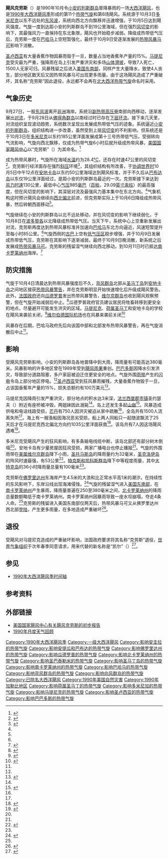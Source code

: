 {{Infobox Hurricane
| Name=飓风克劳斯<br />{{lang|en|Hurricane Klaus}}
| Image location=Hurricane Klaus 05 oct 1990 1738Z.jpg
| Image name=接近最高强度的飓风克劳斯
| Type=飓风
| Year=1990
| Basin=Atl
| Formed=1990年10月3日
| Dissipated=1990年10月9日
| 1-min winds=70
| Pressure=985
| Damages=1
| Damagespre=>
| Inflated=1
| Fatalities=共11人
| Areas=[[小安的列斯群岛|小安的列斯群岛]]、[[波多黎各|波多黎各]]、[[伊斯帕尼奥拉岛|伊斯帕尼奥拉岛]]、[[特克斯和凯科斯群岛|特克斯和凯科斯群岛]]、[[巴哈马|巴哈马]]、[[美国东南部|美国东南部]]
| Hurricane season=[[1990年大西洋飓风季|1990年大西洋飓风季]]
}}
'''飓风克劳斯'''（{{lang-en|Hurricane Klaus}}）是1990年10月令[[小安的列斯群岛|小安的列斯群岛]]普降暴雨的一场[[北大西洋热带气旋|大西洋飓风]]，也是[[1990年大西洋飓风季|1990年大西洋飓风季]]形成的第11个[[热带气旋|热带气旋]]和第6场飓风。系统源于10月3日[[多米尼克|多米尼克]]以东不远处的[[东风波|东风波]]，系统向西北方向飘移并迅速增强，于10月5日达到飓风强度。气旋一度到达距小安的列斯群岛不到19公里海域，但在强烈[[风切变|风切变]]的影响下，其最强风力一直保持在东北象限，飓风也开始稳步减弱。降级成热带低气压后，克劳斯一度在[[巴哈马|巴哈马]]上空短暂强化，最终于10月9日受逐渐发展的[[1990年热带风暴马可|热带风暴马可]]影响下消散。

[[圣卢西亚|圣卢西亚]]有大量香蕉作物因暴雨毁于一旦，数量占当地香蕉年产量的15%。[[马提尼克|马提尼克]]受灾最为严重，强降雨在岛上引发严重洪灾和多场[[山崩|山体滑坡]]，导致7人死亡，1500人无家可归。风暴残留之后进入[[美国东南部|美国东南部]]，同样产生大量降水，致使4人丧生，部分地区数天后又因热带风暴马可出现更多雨量。由于这场飓风造成了严重破坏，其名称“克劳斯”因此退役，永远都不会再在[[北大西洋热带气旋|北大西洋热带气旋]]命名时采用。

== 气象历史 ==
{{storm path|Klaus 1990 track.png}}
9月27日，一股[[东风波|东风波]]离开[[非洲|非洲]]海岸。系统沿[[副热带高压脊|副热带高压脊]]南部向西移动，逐渐发展出[[对流|对流]]，于9月28日从[[佛得角|佛得角群岛]]以南经过时已存在[[大气环流|下层环流]]。接下来几天里，对流组织呈现波动趋势，系统数次呈现出发展成热带低气压的迹象。系统逼近[[小安的列斯群岛|小安的列斯群岛]]，组织结构进一步改善，虽然受到上层[[风切变|风切变]]的不利影响，但系统还是于10月3日在[[多米尼克|多米尼克]]以东约185公里洋面发展成第十三号热带低气压。受弱转向气流影响，气旋向西北飘移，仅成为热带气旋6小时后就升级成热带风暴，[[国家飓风中心|美国国家飓风中心]]以“克劳斯”（{{lang|en|Klaus}}）为其命名。<ref name="tcr">{{cite report | author = [[国家飓风中心|National Hurricane Center]] | year = 1990 | title = Hurricane Klaus Preliminary Report | accessdate = 2016-02-25 | archivedate = 2015-10-02 | archiveurl = https://web.archive.org/web/20151002021055/http://www.nhc.noaa.gov/archive/storm_wallets/atlantic/atl1990-prelim/klaus/prelim01.gif | url = http://www.nhc.noaa.gov/archive/storm_wallets/atlantic/atl1990-prelim/klaus/prelim01.gif | deadurl = no | format = [[GIF|GIF]]}}</ref>

成为热带风暴时，气旋所在海域[[海面温度|水温]]约为28.4[[摄氏度|°C]]，还存在时速47公里的风切变<ref>{{cite journal | author1 = Mark DeMaria | author2 = Jong-Jin Baik | author3 = John Kaplan | date = 1993-04 | title = Upper-Level Eddy Angular Momentum Fluxes and Tropical Cyclone Intensity Changes | publisher = American Meteorological Society | journal = Journal of the Atmospheric Sciences | accessdate = 2016-02-25 | issue = 8 | volume = 50 | pages = 1133-1147 | url = http://journals.ametsoc.org/doi/pdf/10.1175/1520-0469%281993%29050%3C1133%3AULEAMF%3E2.0.CO%3B2 | format = PDF}}</ref>。克劳斯行经洋面存在强烈[[斜压|斜压]]环境<ref name="baro">{{cite journal | author1 = Mukut Mather | author2 = Janene Ruess | date = 1993-05 | title = Further Evaluation of the Quasi-Lagrangian Model's Forecast Track Guidance | format = PDF | publisher = American Meteorological Society | pages = 1514–1530 | journal = Monthly Weather Review | volume = 121 | url = http://journals.ametsoc.org/doi/pdf/10.1175/1520-0493%281993%29121%3C1514%3AFEOTQL%3E2.0.CO%3B2 | accessdate = 2016-02-25 | archive-date = 2019-11-02 | archive-url = https://web.archive.org/web/20191102064527/https://journals.ametsoc.org/doi/pdf/10.1175/1520-0493%281993%29121%3C1514%3AFEOTQL%3E2.0.CO%3B2 | dead-url = no }}</ref>，其组织结构有所改善，于[[协调世界时|协调世界时]]10月5日中午12点在[[安地卡岛|安地卡岛]]以东约50公里海域达到飓风标准，并于不久后从[[巴布达岛|巴布达岛]]以东仅19公里洋面经过，是距小安的列斯群岛最近的一次。克劳斯接下来达到[[最大持续风速|风力时速]]130公里，最低中心[[气压|气压]]985[[巴|毫巴]]（[[帕斯卡|百帕]]，29.09[[英寸汞柱|英寸汞柱]]）的最高强度，但在风切变的影响下，其深层对流及最强风力基本集中在东北方向。<ref name="tcr" />气象机构这时预计飓风会继续向[[罗盘方位|西北偏北]]前进，但克劳斯实际上于10月6日降级成热带风暴，然后转朝西面移动<ref name="baro" />。

气旋继续在小安的列斯群岛以北不远处移动，并在风切变的影响下继续弱化，于10月8日在[[波多黎各|波多黎各]]以北降级成热带低气压。当天下午，系统中心上空重新发展出对流，克劳斯再度达到热带风暴标准并加速向[[巴哈马|巴哈马]]东北方向逼近，风速短暂提升至每小时85公里。<ref name="tcr" />气旋西侧的[[古巴|古巴]]上空有[[低气压|低气压区]]稳步增强，并于10月9日发展成热带低气压，克劳斯在其影响下逐渐减弱，最终于10月9日晚消散，新系统之后发展成[[1990年热带风暴马可|热带风暴马可]]。克劳斯的残留湿气继续向西北移动，到10月11日时已抵达[[南卡罗莱纳州|南卡罗莱纳州]]海岸。<ref name="tcr2">{{cite report | author = National Hurricane Center | year = 1990 | title = Hurricane Klaus Preliminary Report (Page 2) | accessdate = 2016-02-25 | archivedate = 2015-10-02 | deadurl = no | format = GIF | archiveurl = https://web.archive.org/web/20151002021057/http://www.nhc.noaa.gov/archive/storm_wallets/atlantic/atl1990-prelim/klaus/prelim02.gif | url = http://www.nhc.noaa.gov/archive/storm_wallets/atlantic/atl1990-prelim/klaus/prelim02.gif}}</ref>

== 防灾措施 ==
气旋于10月4日清晨达到热带风暴强度后不久，[[背风群岛_(加勒比海)|背风群岛]]北部从[[圣马丁岛_(加勒比海)|圣马丁岛]]到[[安地卡岛|安地卡岛]]之间地区接获[[热带气旋警告|热带风暴警告]]，并在克劳斯明显开始快速增化后升级成飓风警告。此外，[[法国政府|法国政府]]还向[[瓜德罗普|瓜德罗普]]发出热带风暴警告，[[维尔京群岛|维尔京群岛]]也收到飓风观察预警，但在气旋开始减弱后中止。<ref name="tcr5">{{cite report | author = National Hurricane Center | year = 1990 | title = Hurricane Klaus Preliminary Report (Page 5) | accessdate = 2016-02-25 | url = http://www.nhc.noaa.gov/archive/storm_wallets/atlantic/atl1990-prelim/klaus/prelim05.gif | format = GIF | archiveurl = https://web.archive.org/web/20151002021101/http://www.nhc.noaa.gov/archive/storm_wallets/atlantic/atl1990-prelim/klaus/prelim05.gif | archivedate = 2015-10-02 | deadurl = no}}</ref>瓜德罗普政府官员建议居民将牲畜转移到更安全的地点，尽量避开可能发生洪灾的区域。[[马提尼克|马提尼克]]、[[荷属圣马丁|荷属圣马丁]]和安地卡岛的学校在飓风来袭前关闭，<ref name="ap104">{{cite news | author = Robert Glass | date = 1990-10-04 | title = Storm Klaus Bears Down on Caribbean, Hurricane Warnings Issued | publisher = [[美联社|Associated Press]]}}</ref>[[维尔伯德国际机场|维尔伯德国际机场]]也在风暴来袭前关闭<ref name="ap105">{{cite news | author = Robert Glass | date = 1990-10-05 | title = Caribbean Islanders Brace for Hurricane Klaus | publisher = Associated Press}}</ref>

风暴存在后期，巴哈马政府先后向该国中部和北部发布热带风暴警告，再在气旋消散后中止<ref name="tcr5" />。

== 影响 ==
受飓风克劳斯影响，小安的列斯群岛各地普降中到大雨，降雨量有可能高达380毫米。风暴影响的许多地区曾在1989年受到[[飓风雨果|飓风雨果]]重创。[[巴巴多斯|巴巴多斯]]因降水引发洪灾，导致部分道路阻塞，多户家庭被迫迁住更安全的地点。气旋外围[[雨带|雨带]]产生的[[闪电|闪电]]令岛上部分地区停电。<ref name="ap104" />[[圣卢西亚|圣卢西亚]]受到狂风暴雨摧残，大量香蕉作物毁于一旦，占该国香蕉年产量的15%，损失总额约有100万美元<ref>{{cite news | author = Robert Glass | date = 1990-10-06 | title = Klaus Weakens, Moves Over Open Atlantic Waters | publisher = Associated Press | deadurl = no | archiveurl = https://web.archive.org/web/20160108221218/http://www.apnewsarchive.com/1990/Klaus-Weakens-Moves-Over-Open-Atlantic-Waters/id-dda42e7c7b415b5e2a0cf0cb79a49c31 | accessdate = 2016-02-25 | archivedate = 2016-01-08 | url = http://www.apnewsarchive.com/1990/Klaus-Weakens-Moves-Over-Open-Atlantic-Waters/id-dda42e7c7b415b5e2a0cf0cb79a49c31}}</ref>。

马提尼克因降雨引发严重洪灾，部分地点的积水达3米深，[[法兰西堡郡|法兰西堡郡]][[市镇_(法国)|市镇]]圣约瑟夫（{{lang|en|Saint-Joseph}}）附近有座桥被冲毁，两姐妹因此溺毙<ref name="ap104" />。岛上还发生多起[[山崩|山崩]]<ref>{{cite news | agency = Associated Press | date = 1990-10-06 | title = First Snow in Rockies; Northeast Basks in Summery Weather}}</ref>。风暴造成供电和电话线路受损，[[芒丹|芒丹]]有750人因洪灾被迫从家中疏散<ref name="ap104" />，全岛共有1500人流离失所<ref name="ap105" />。海上有一艘渔船因海况恶劣受损，船上两人同船只一起随波飘流了25天后才在马提尼克西北偏北方向约1035公里洋面获救<ref>{{cite news | agency = Associated Press | date = 1990-11-01 | title = Two Fishermen Survive Hurricane After Being 25 Days Adrift}}</ref>。该岛共有7人因这场飓风遇难<ref name="mwr">{{cite journal | author1 = Max Mayfield | author2 = Miles Lawrence | year = 1991 | title = Atlantic Hurricane Season of 1990 | accessdate = 2016-02-25 | url = http://journals.ametsoc.org/doi/pdf/10.1175/1520-0493(1991)119%3C2014:AHSO%3E2.0.CO;2 | publisher = National Hurricane Center | format = PDF | journal =  | archive-date = 2020-06-09 | archive-url = https://web.archive.org/web/20200609174455/https://journals.ametsoc.org/doi/pdf/10.1175/1520-0493(1991)119%3C2014:AHSO%3E2.0.CO;2 | dead-url = no }}</ref>。

多米尼克受飓风产生的狂风影响，有多条输电线缆中断，该岛北部还有部分树木倒塌<ref name="ap104" />。安地卡岛有少量房屋因狂风受损，两家广播电台也停止播报<ref name="ap105" />。气旋的外围雨带在[[美属维尔京群岛|美属维尔京群岛]]降下小雨，[[圣托马斯岛_(美属维尔京群岛)|圣托马斯岛]]的降雨量约为32毫米，[[圣克洛伊岛|圣克洛伊岛]]的阵风时速最强，有53公里<ref>{{cite web | author = Gloria Forthun | year = 2005 | title = Tropical Systems Affecting the U.S. Virgin Islands 1989-1999 as Compared to Hurricane Hugo | publisher = Southeast Regional Climate Center | accessdate = 2007-12-01 | format = PDF | url = http://radar.meas.ncsu.edu/projects/SERCCreport1.pdf | archivedate = 2007-12-01 | deadurl = yes | archiveurl = https://web.archive.org/web/20071201101448/http://radar.meas.ncsu.edu/projects/SERCCreport1.pdf}}</ref>。[[特克斯和凯科斯群岛|特克斯和凯科斯群岛]]降下中等程度雨量，其中[[大特克岛|大特克岛]]的36小时降雨量总量有100毫米<ref name="tcr2" />。

克劳斯在[[佛罗里达州|佛罗里达州]]东海岸产生4.5米的大浪和比正常水平高1米的潮汐。在持续性的东风影响下，东岸沿线出现海滩侵蚀。<ref>{{cite web | author = Chris Collura | year = 2007 | title = Chris Colluras Storm Chase Log | archiveurl = https://web.archive.org/web/20160120043127/http://www.sky-chaser.com/stlog.htm | accessdate = 2016-02-25 | deadurl = no | url = http://www.sky-chaser.com/stlog.htm | archivedate = 2016-01-20}}</ref>气旋的残留湿气进入[[美国东南部|美国东南部]]，在[[南卡罗莱纳州|南卡罗莱纳州]]产生暴雨，降雨量普遍在250至380毫米之间，[[北卡罗莱纳州|北卡罗莱纳州]]的降雨总量数额略低于南卡罗莱纳州。南卡罗莱纳州因暴雨导致一座水坝崩塌，夺走4条人命。<ref name="tcr2" />克劳斯的残留进入美国东南部仅两天后，热带风暴马可又从佛罗里达州西北部[[登陆_(气象学)|登陆]]，产生更多雨量，在多地造成严重破坏<ref name="rain">{{cite report | author = David Roth | year = 2006 | title = Rainfall Summary for Tropical Storm Marco/Hurricane Klaus | publisher = Hydrometeorological Prediction Center | accessdate = 2016-02-25 | archivedate = 2016-01-20 | archiveurl = https://web.archive.org/web/20160120043127/http://www.wpc.ncep.noaa.gov/tropical/rain/marcoklaus1990.html | deadurl = no | url = http://www.wpc.ncep.noaa.gov/tropical/rain/marcoklaus1990.html}}</ref>。

== 退役 ==
受飓风对马提尼克造成的严重破坏影响，法国政府要求将其名称“克劳斯”退役，[[世界气象组织|世界气象组织]]于次年春季同意请求，用来代替的新名称是“凯尔”（{{lang|en|Kyle}}）<ref>{{cite web | author = [[美国国家海洋和大气管理局|National Oceanic and Atmospheric Administration]] | year = 1999 | title = The Retirement of Hurricane Names | accessdate = 2007-11-04 | archiveurl = https://web.archive.org/web/20160124133652/http://www.aoml.noaa.gov/general/lib/retiram.html | deadurl = no | url = http://www.aoml.noaa.gov/general/lib/retiram.html | archivedate = 2016-01-24}}</ref>。

== 参见 ==
{{Portal|热带气旋}}
* [[1990年大西洋飓风季时间轴|1990年大西洋飓风季时间轴]]

== 参考资料 ==
{{reflist|colwidth=30em}}

== 外部链接 ==
* [http://www.nhc.noaa.gov/archive/storm_wallets/atlantic/atl1990-prelim/klaus/ 美国国家飓风中心有关飓风克劳斯的初步报告] {{Wayback|url=http://www.nhc.noaa.gov/archive/storm_wallets/atlantic/atl1990-prelim/klaus/ |date=20151001210317 }}
* [http://journals.ametsoc.org/doi/pdf/10.1175/1520-0493%281991%29119%3C2014%3AAHSO%3E2.0.CO%3B2 1990年月度天气回顾] {{Wayback|url=http://journals.ametsoc.org/doi/pdf/10.1175/1520-0493%281991%29119%3C2014%3AAHSO%3E2.0.CO%3B2 |date=20200609174455 }}
{{退役大西洋飓风}}
{{1990 Atlantic hurricane season buttons}}

{{DEFAULTSORT:Klaus}}
[[Category:1990年大西洋飓风季|Category:1990年大西洋飓风季]]
[[Category:一级大西洋飓风|Category:一级大西洋飓风]]
[[Category:影响安圭拉的热带气旋|Category:影响安圭拉的热带气旋]]
[[Category:影响安提瓜和巴布达的热带气旋|Category:影响安提瓜和巴布达的热带气旋]]
[[Category:影响佛罗里达州的热带气旋|Category:影响佛罗里达州的热带气旋]]
[[Category:影响瓜德罗普的热带气旋|Category:影响瓜德罗普的热带气旋]]
[[Category:影响北卡罗莱纳州的热带气旋|Category:影响北卡罗莱纳州的热带气旋]]
[[Category:影响圣巴泰勒米的热带气旋|Category:影响圣巴泰勒米的热带气旋]]
[[Category:影响圣马丁岛的热带气旋|Category:影响圣马丁岛的热带气旋]]
[[Category:影响南卡罗莱纳州的热带气旋|Category:影响南卡罗莱纳州的热带气旋]]
[[Category:影响巴哈马的热带气旋|Category:影响巴哈马的热带气旋]]
[[Category:影响背风群岛的热带气旋|Category:影响背风群岛的热带气旋]]
[[Category:影响向风群岛的热带气旋|Category:影响向风群岛的热带气旋]]
[[Category:已除名大西洋飓风|Category:已除名大西洋飓风]]
[[Category:1990年美国自然灾害|Category:1990年美国自然灾害]]
[[Category:1990年加勒比地区|Category:1990年加勒比地区]]
[[Category:影响荷属圣马丁的热带气旋|Category:影响荷属圣马丁的热带气旋]]
[[Category:影响多米尼加的热带气旋|Category:影响多米尼加的热带气旋]]
[[Category:影响马提尼克的热带气旋|Category:影响马提尼克的热带气旋]]
[[Category:影响圣卢西亚的热带气旋|Category:影响圣卢西亚的热带气旋]]
[[Category:影响巴巴多斯的热带气旋|Category:影响巴巴多斯的热带气旋]]
{{Good article}}
